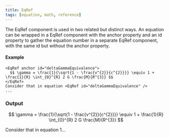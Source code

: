 ```yaml
---
title: EqRef
tags: [equation, math, reference]
---
```



The EqRef component is used in two related but distinct ways. An equation can be wrapped in a EqRef component with the anchor property and an id property to gather the equation number in a separate EqRef component, with the same id but without the anchor property.

#### Example

```mdx
<EqRef anchor id="deltaGammaEquivalence">
  $$ \gamma = \frac{1}{\sqrt{1 - \frac{v^{2}}{c^{2}}}} \equiv 1 + \frac{1}{R} \int_{0}^{R} 2 G \frac{M}{R^{3}} $$
</EqRef>
Consider that in equation <EqRef id="deltaGammaEquivalence" />
...
```

### Output

$$
\gamma = \frac{1}{\sqrt{1 - \frac{v^{2}}{c^{2}}}} \equiv 1 + \frac{1}{R} \int_{0}^{R} 2 G \frac{M}{R^{3}}
$$

Consider that in equation 1...



<TypeDoc 
    propsTitle
    name="EquationRefProps"
/>
